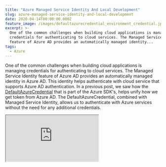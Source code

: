 ```yaml
---
title: "Azure Managed Service Identity And Local Development"
slug: azure-managed-service-identity-and-local-development
date: 2020-04-14T00:00:00.000Z
feature_image: /images/defaultazurecredential_environment_credential.jpg
excerpt: >-
  One of the common challenges when building cloud applications is managing
  credentials for authenticating to cloud services. The Managed Service Identity
  feature of Azure AD provides an automatically managed identity...
tags:
  - Azure
---
```

One of the common challenges when building cloud applications is managing credentials for authenticating to cloud services. The Managed Service Identity feature of Azure AD provides an automatically managed identity in Azure AD. This identity helps authenticate with cloud service that supports Azure AD authentication. In a previous post, we saw how the [DefaultAzureCredential](/blog/defaultazurecredential-from-azure-sdk/) that is part of the Azure SDK's, helps unify how we get token from Azure AD. The DefaultAzureCredential, combined with Managed Service Identity, allows us to authenticate with Azure services without the need for any additional credentials.

<iframe src="https://www.youtube.com/embed/GAcFnnPxGow" />

In this post, let us look at how to set up DefaultAzureCredential for the local development environment so that it can work seamlessly as with Managed Identity while on Azure infrastructure. On the local development machine, we can use two credential type to authenticate.

## Using EnvironmentCredential

The EnvironmentCredential looks for the following environment variables to connect to the Azure AD application.

-   AZURE\_TENANT\_ID
-   AZURE\_CLIENT\_ID
-   AZURE\_CLIENT\_SECRET

_How do we get these values?_

In Azure Portal, under the Azure Active Directory -> App Registration, create a new application. Once created, from the Overview tab, get the Application (Client) Id and the Directory (Tenant) Id. Unde, the Certificates and Secrets, add a new Client secret, and use that for the Secret.

![](/images/defaultazurecredential_environment_credential.jpg)

Now that we have all the required values, lets set up the Environment Variables. You can do this either as part of your application itself or under the Windows Environment Variables.

**PRO TIP**: _Have a script file as part of the source code to set up such variables. Make sure the sensitive values are shared securely (and [not via the source control](/blog/keeping-sensitive-configuration-data-out-of-source-control/))_

If you want to set it from the source code, you can do something like below

```csharp
#if DEBUG

  var msiEnvironment = new MSIEnvironment();
  Configuration.Bind("MSIEnvironment", msiEnvironment);
  Environment.SetEnvironmentVariable("AZURE_TENANT_ID", msiEnvironment.TenantId);
  Environment.SetEnvironmentVariable("AZURE_CLIENT_ID", msiEnvironment.ClientId);
  Environment.SetEnvironmentVariable("AZURE_CLIENT_SECRET", msiEnvironment.ClientSecret);
#endif

```

Add the sensitive configs to the [User Secrets](https://docs.microsoft.com/en-us/aspnet/core/security/app-secrets?view=aspnetcore-3.1&tabs=windows#json-structure-flattening-in-visual-studio) from Visual Studio so that you don't have to check them into source control.

When using DefaultAzureCredential to authenticate against resources like Key Vault, SQL Server, etc., you can create just one Azure AD application for the whole team and share the credentials around securely (use a [password manager](/blog/password-manager-get-one-if-you-havent-already/)).

## Using SharedTokenCacheCredential

DefaultAzureCredential can use the shared token credential from the IDE. In the case of Visual Studio, you can configure the account to use under Options -> Azure Service Authentication. By default, the accounts that you use to log in to Visual Studio does appear here. If you have multiple accounts configured, set the [SharedTokenCacheUsername](https://docs.microsoft.com/en-us/dotnet/api/azure.identity.defaultazurecredentialoptions.sharedtokencacheusername?view=azure-dotnet) property to specify the account to use.

In my case, I have my Hotmail address (associated with my Azure subscription) and my work address added to Visual Studio. However, when using my Hotmail account to access KeyVault or Graph API, I ran into this [issue](https://github.com/Azure/azure-sdk-for-net/issues/8658). Explicitly adding in a new user to my Azure AD and using that from Visual Studio resolved the issue.

> I ran into issues when using my Microsoft account, that I use to login to Azure account. Adding in a new user to Azure AD and using that from Visual Studio got it working.

![](/images/vs_azure_service_authentication.jpg)

When using this approach, you need to grant access for all members of your team explicitly to the resource that needs access and might cause some overhead.

I hope this helps you to get your local development environment working with DefaultAzureCredential and seamlessly access Azure resources even when running from your local development machine!
